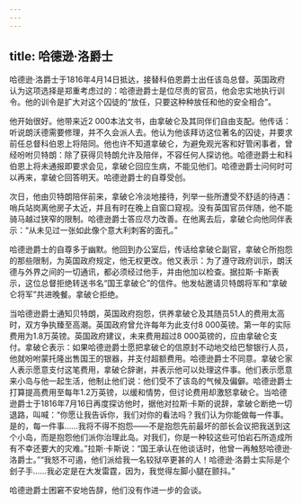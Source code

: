 ```yaml
---
---
---
```

title: 哈德逊·洛爵士
---




哈德逊·洛爵士于1816年4月14日抵达，接替科伯恩爵士出任该岛总督。英国政府认为这项选择是郑重考虑过的：哈德逊爵士是位尽责的官员，他会忠实地执行训令。他的训令是扩大对这个囚徒的“放任，只要这种种放任和他的安全相合”。

他开始很好。他带来近2 000本法文书，由拿破仑及其同伴们自由支配。他传话：听说朗沃德需要修理，并不久会派人去。他认为他该拜访这位著名的囚徒，并要求前任总督科伯恩上将陪同。他也许不知道拿破仑，为避免观光客和好管闲事者，曾经吩咐贝特朗：除了获得贝特朗允许及陪伴，不容任何人探访他。哈德逊爵士和科伯恩上将未通报即要求会见，拿破仑回应生病，不能见他们。哈德逊爵士问何时可以再来，拿破仑回答明天。哈德逊爵士的自尊受创。

次日，他由贝特朗陪伴前来，拿破仑冷淡地接待，列举一些所遭受不舒适的待遇：哨兵站岗离他房子太近，并且有时在晚上自窗口窥视。没有英国官员伴随，他不能骑马越过狭窄的限制。哈德逊爵士答应尽力改善。在他离去后，拿破仑向他同伴表示：“从未见过一张如此像个意大利刺客的面孔。”

哈德逊爵士的自尊多于幽默。他回到办公室后，传话给拿破仑副官，拿破仑所抱怨的那些限制，为英国政府规定，他无权更改。他又表示：为了遵守政府训示，朗沃德与外界之间的一切通讯，都必须经过他手，并由他加以检查。据拉斯·卡斯表示，这位总督拒绝转送书名“国王拿破仑”的信件。他发帖邀请贝特朗将军和“拿破仑将军”共进晚餐。拿破仑拒绝。

当哈德逊爵士通知贝特朗，英国政府抱怨，供养拿破仑及其随员51人的费用太高时，双方争执臻至高潮。英国政府曾允许每年为此支付8 000英镑。第一年的实际费用为1.8万英镑。英国政府建议，未来费用超过8 000英镑的，应由拿破仑支付。拿破仑表示：如果哈德逊爵士愿把拿破仑的信原封不动地交给巴黎银行人员，他就吩咐蒙托隆出售国王的银器，并支付超额费用。哈德逊爵士不同意。拿破仑家人表示愿意支付这笔费用，拿破仑辞谢，并表示他可以处理这件事。他们表示愿意来小岛与他一起生活，他制止他们说：他们受不了该岛的气候及偏僻。哈德逊爵士打算提高费用至每年1.2万英镑，以缓和情势，但讨论费用却激怒拿破仑。当哈德逊爵士于1816年7月16日再度探访他时，据他对拉斯·卡斯的说辞，拿破仑断绝一切退路，叫喊：“你愿让我告诉你，我们对你的看法吗？我们认为你能做每一件事。是的，每一件事……我将不得不抱怨——不是抱怨先前最坏的部长会议把我送到这个小岛，而是抱怨他们派你治理此岛。对我们，你是一种较这些可怕岩石所造成所有不幸还要大的灾难。”拉斯·卡斯说：“国王承认在他谈话时，他曾一再触怒哈德逊·洛爵士。”“我怒不可遏，他们派给我一名较狱卒更甚的人！哈德逊·洛爵士实际是个刽子手……我必定是在大发雷霆，因为，我觉得左脚小腿在颤抖。”

哈德逊爵士困窘不安地告辞，他们没有作进一步的会谈。